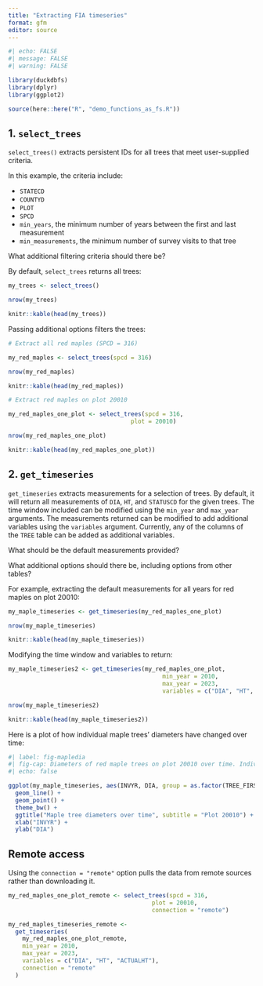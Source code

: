 ```yaml
---
title: "Extracting FIA timeseries"
format: gfm
editor: source
---
```


```r
#| echo: FALSE
#| message: FALSE
#| warning: FALSE

library(duckdbfs)
library(dplyr)
library(ggplot2)

source(here::here("R", "demo_functions_as_fs.R"))

```

## 1. `select_trees`

`select_trees()` extracts persistent IDs for all trees that meet user-supplied criteria.

In this example, the criteria include:

- `STATECD`
- `COUNTYD`
- `PLOT`
- `SPCD`
- `min_years`, the minimum number of years between the first and last measurement
- `min_measurements`, the minimum number of survey visits to that tree 

::: {.callout-note}

What additional filtering criteria should there be?

:::

By default, `select_trees` returns all trees:

```r

my_trees <- select_trees()

nrow(my_trees)

knitr::kable(head(my_trees))

```

Passing additional options filters the trees:

```r

# Extract all red maples (SPCD = 316)

my_red_maples <- select_trees(spcd = 316)

nrow(my_red_maples)

knitr::kable(head(my_red_maples))

```

```r

# Extract red maples on plot 20010

my_red_maples_one_plot <- select_trees(spcd = 316,
                                   plot = 20010)

nrow(my_red_maples_one_plot)

knitr::kable(head(my_red_maples_one_plot))

```


## 2. `get_timeseries`

`get_timeseries` extracts measurements for a selection of trees. 
By default, it will return all measurements of `DIA`, `HT`, and `STATUSCD` for the given trees.
The time window included can be modified using the `min_year` and `max_year` arguments. 
The measurements returned can be modified to add additional variables using the `variables` argument.
Currently, any of the columns of the `TREE` table can be added as additional variables.

::: {.callout-note}

What should be the default measurements provided?

What additional options should there be, including options from other tables?

:::


For example, extracting the default measurements for all years for red maples on plot 20010:

```r

my_maple_timeseries <- get_timeseries(my_red_maples_one_plot)

nrow(my_maple_timeseries)

knitr::kable(head(my_maple_timeseries))
```



Modifying the time window and variables to return:


```r

my_maple_timeseries2 <- get_timeseries(my_red_maples_one_plot,
                                            min_year = 2010,
                                            max_year = 2023,
                                            variables = c("DIA", "HT", "ACTUALHT"))

nrow(my_maple_timeseries2)

knitr::kable(head(my_maple_timeseries2))
```

Here is a plot of how individual maple trees' diameters have changed over time:

```r
#| label: fig-mapledia
#| fig-cap: Diameters of red maple trees on plot 20010 over time. Individual lines represent individual trees.
#| echo: false

ggplot(my_maple_timeseries, aes(INVYR, DIA, group = as.factor(TREE_FIRST_CN))) +
  geom_line() +
  geom_point() +
  theme_bw() +
  ggtitle("Maple tree diameters over time", subtitle = "Plot 20010") +
  xlab("INVYR") +
  ylab("DIA")

```


## Remote access

Using the `connection = "remote"` option pulls the data from remote sources rather than downloading it. 

```r


my_red_maples_one_plot_remote <- select_trees(spcd = 316,
                                         plot = 20010,
                                         connection = "remote")

my_red_maples_timeseries_remote <-
  get_timeseries(
    my_red_maples_one_plot_remote,
    min_year = 2010,
    max_year = 2023,
    variables = c("DIA", "HT", "ACTUALHT"),
    connection = "remote"
  )


```